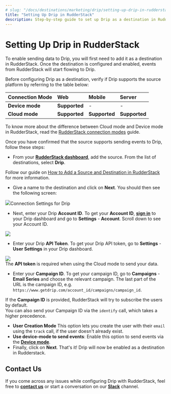 ```yaml
---
# slug: "/docs/destinations/marketing/drip/setting-up-drip-in-rudderstack"
title: "Setting Up Drip in RudderStack"
description: Step-by-step guide to set up Drip as a destination in RudderStack.
---
```


# Setting Up Drip in RudderStack

To enable sending data to Drip, you will first need to add it as a destination in RudderStack. Once the destination is configured and enabled, events from RudderStack will start flowing to Drip.

Before configuring Drip as a destination, verify if Drip supports the source platform by referring to the table below:

| **Connection Mode** | **Web**       | **Mobile**    | **Server**    |
| :------------------ | :------------ | :------------ | :------------ |
| **Device mode**     | **Supported** | -             | -             |
| **Cloud** **mode**  | **Supported** | **Supported** | **Supported** |

<div class="infoBlock">
To know more about the difference between Cloud mode and Device mode in RudderStack, read the <a href="../../get-started/rudderstack-connection-modes">RudderStack connection modes</a> guide.

</div>

Once you have confirmed that the source supports sending events to Drip, follow these steps:

- From your [**RudderStack dashboard**](https://app.rudderstack.com/), add the source. From the list of destinations, select **Drip**.

<div class="infoBlock">
Follow our guide on <a href="../../connections/adding-source-and-destination-rudderstack">How to Add a Source and Destination in RudderStack</a> for more information.

</div>

- Give a name to the destination and click on **Next**. You should then see the following screen:

<img src="../../../../images/assets/3 (27).png" /><span class="imageTitle">Connection Settings for Drip</span>

- Next, enter your Drip **Account ID**. To get your **Account ID**, [**sign in**](https://login.getdrip.com/login/email) to your Drip dashboard and go to **Settings** - **Account**. Scroll down to see your Account ID.

<img src="https://user-images.githubusercontent.com/59817155/128679489-3cce8c00-3203-4ec6-ac7b-ae883fcd4e69.png" />

- Enter your Drip **API Token**. To get your Drip API token, go to **Settings** - **User Settings** in your Drip dashboard.

<img src="https://user-images.githubusercontent.com/59817155/128698438-9e37b1ca-eb3b-4217-9deb-53a47ded5119.png" />

<div class="infoBlock">
The <strong>API token</strong> is required when using the Cloud mode to send your data.

</div>

- Enter your **Campaign ID**. To get your campaign ID, go to **Campaigns** - **Email Series** and choose the relevant campaign. The last part of the URL is the campaign ID, e.g. `https://www.getdrip.com/account_id/campaigns/campaign_id`.

<div class="infoBlock">
If the <strong>Campaign ID</strong> is provided, RudderStack will try to subscribe the users by default.

</div>

<div class="successBlock">
  You can also send your Campaign ID via the <code class="inline-code">identify</code> call, which takes a
  higher precedence.
</div>

- **User Creation Mode** This option lets you create the user with their `email` using the `track` call, if the user doesn't already exist.
- **Use device-mode to send events**: Enable this option to send events via the [**Device mode**](../../../connections/rudderstack-connection-modes.md).
- Finally, click on **Next**. That's it! Drip will now be enabled as a destination in Rudderstack.

## Contact Us

If you come across any issues while configuring Drip with RudderStack, feel free to [**contact us**](mailto:%20docs@rudderstack.com) or start a conversation on our [**Slack**](https://rudderstack.com/join-rudderstack-slack-community) channel.
